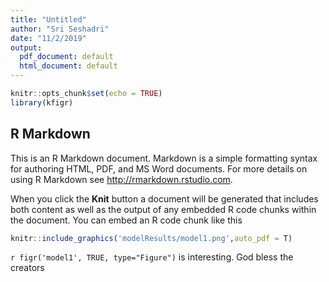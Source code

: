 ```yaml
---
title: "Untitled"
author: "Sri Seshadri"
date: "11/2/2019"
output:
  pdf_document: default
  html_document: default
---
```


```r
knitr::opts_chunk$set(echo = TRUE)
library(kfigr)
```

## R Markdown

This is an R Markdown document. Markdown is a simple formatting syntax for authoring HTML, PDF, and MS Word documents. For more details on using R Markdown see <http://rmarkdown.rstudio.com>.

When you click the **Knit** button a document will be generated that includes both content as well as the output of any embedded R code chunks within the document. You can embed an R code chunk like this



```r
knitr::include_graphics('modelResults/model1.png',auto_pdf = T)
```


`r figr('model1', TRUE, type="Figure")` is interesting. God bless the creators